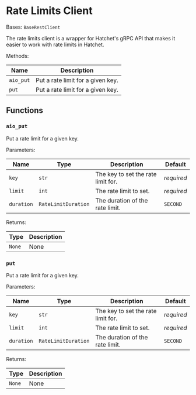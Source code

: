 # Rate Limits Client

Bases: `BaseRestClient`

The rate limits client is a wrapper for Hatchet's gRPC API that makes it easier to work with rate limits in Hatchet.

Methods:

| Name      | Description                       |
| --------- | --------------------------------- |
| `aio_put` | Put a rate limit for a given key. |
| `put`     | Put a rate limit for a given key. |

## Functions

### `aio_put`

Put a rate limit for a given key.

Parameters:

| Name       | Type                | Description                        | Default    |
| ---------- | ------------------- | ---------------------------------- | ---------- |
| `key`      | `str`               | The key to set the rate limit for. | _required_ |
| `limit`    | `int`               | The rate limit to set.             | _required_ |
| `duration` | `RateLimitDuration` | The duration of the rate limit.    | `SECOND`   |

Returns:

| Type   | Description |
| ------ | ----------- |
| `None` | None        |

### `put`

Put a rate limit for a given key.

Parameters:

| Name       | Type                | Description                        | Default    |
| ---------- | ------------------- | ---------------------------------- | ---------- |
| `key`      | `str`               | The key to set the rate limit for. | _required_ |
| `limit`    | `int`               | The rate limit to set.             | _required_ |
| `duration` | `RateLimitDuration` | The duration of the rate limit.    | `SECOND`   |

Returns:

| Type   | Description |
| ------ | ----------- |
| `None` | None        |
